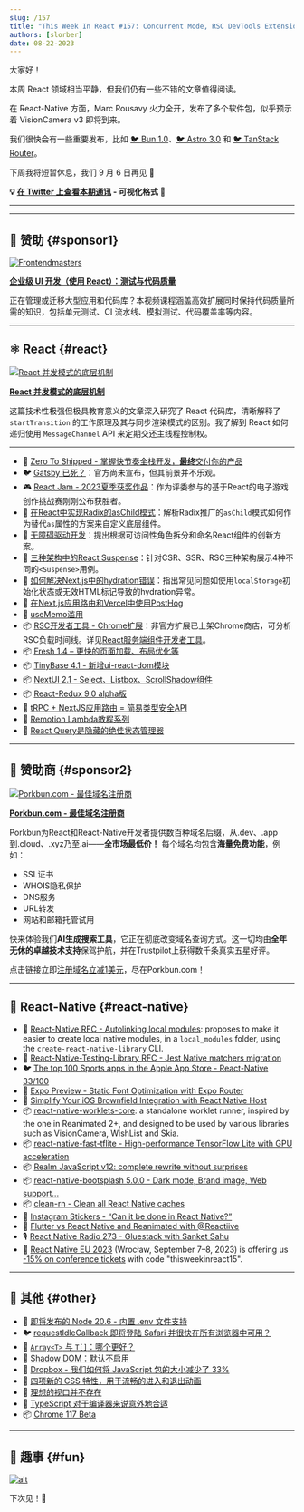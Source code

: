 ```yaml
---
slug: /157
title: "This Week In React #157: Concurrent Mode, RSC DevTools Extension, Gatsby, Radix asChild, Suspense, hydration, useMemo, React-Redux, Fresh, TinyBase, Worklets, TFLite, local_modules, Bootsplash..."
authors: [slorber]
date: 08-22-2023
---
```


大家好！

本周 React 领域相当平静，但我们仍有一些不错的文章值得阅读。

在 React-Native 方面，Marc Rousavy 火力全开，发布了多个软件包，似乎预示着 VisionCamera v3 即将到来。

我们很快会有一些重要发布，比如 [🐦 Bun 1.0](https://twitter.com/jarredsumner/status/1693657906917585359)、[🐦 Astro 3.0](https://twitter.com/astrodotbuild/status/1693655809711108456) 和 [🐦 TanStack Router](https://twitter.com/tannerlinsley/status/1691936709498552654)。

下周我将短暂休息，我们 9 月 6 日再见 👋

<!-- truncate -->

**💡 [在 Twitter 上查看本期通讯](https://slo.im/thread) - 可视化格式 🎨**

---


<Support />

---

## 💸 赞助 {#sponsor1}

[![Frontendmasters](/emails/issues/151/frontendmasters.png)](https://frontendmasters.com/courses/enterprise-ui-dev/?utm_source=email&utm_medium=thisweekinreact&utm_content=uidev)

**[企业级 UI 开发（使用 React）：测试与代码质量](https://frontendmasters.com/courses/enterprise-ui-dev/?utm_source=email&utm_medium=thisweekinreact&utm_content=uidev)**

正在管理或迁移大型应用和代码库？本视频课程涵盖高效扩展同时保持代码质量所需的知识，包括单元测试、CI 流水线、模拟测试、代码覆盖率等内容。

---

## ⚛️ React {#react}

[![React 并发模式的底层机制](/emails/issues/157/concurrentmode.jpg)](https://andreigatej.dev/blog/the-underlying-mechanisms-of-reacts-concurrent-mode/)

[**React 并发模式的底层机制**](https://andreigatej.dev/blog/the-underlying-mechanisms-of-reacts-concurrent-mode/)

这篇技术性极强但极具教育意义的文章深入研究了 React 代码库，清晰解释了 `startTransition` 的工作原理及其与同步渲染模式的区别。我了解到 React 如何递归使用 `MessageChannel` API 来定期交还主线程控制权。

---

- 💸 [Zero To Shipped - 掌握快节奏全栈开发，**最终**交付你的产品](https://www.zerotoshipped.com/)
- 🐦 [Gatsby 已死？](https://twitter.com/sebastienlorber/status/1694392101281190224)：官方尚未宣布，但其前景并不乐观。
- 🎮 [React Jam - 2023夏季获奖作品](https://reactjam.com/summer-2023-winners)：作为评委参与的基于React的电子游戏创作挑战赛刚刚公布获胜者。
- 📜 [在React中实现Radix的asChild模式](https://www.jacobparis.com/content/react-as-child)：解析Radix推广的`asChild`模式如何作为替代`as`属性的方案来自定义底层组件。
- 📜 [无障碍驱动开发](https://www.simplethread.com/a11y-driven-development/)：提出根据可访问性角色拆分和命名React组件的创新方案。
- 📜 [三种架构中的React Suspense](https://elanmed.dev/blog/suspense-in-different-architectures)：针对CSR、SSR、RSC三种架构展示4种不同的`<Suspense>`用例。
- 📜 [如何解决Next.js中的hydration错误](https://chirag-gupta.hashnode.dev/how-to-solve-hydration-error-in-nextjs)：指出常见问题如使用`localStorage`初始化状态或无效HTML标记导致的hydration异常。
- 📜 [在Next.js应用路由和Vercel中使用PostHog](https://vercel.com/guides/posthog-nextjs-vercel-feature-flags-analytics)
- 📜 [useMemo滥用](https://edvins.io/usememo-overdose)
- 📦 [RSC开发者工具 - Chrome扩展](https://chrome.google.com/webstore/detail/rsc-devtools/jcejahepddjnppkhomnidalpnnnemomn)：非官方扩展已上架Chrome商店，可分析RSC负载时间线。详见[React服务端组件开发者工具](https://www.alvar.dev/blog/creating-devtools-for-react-server-components)。
- 📦 [Fresh 1.4 – 更快的页面加载、布局优化等](https://deno.com/blog/fresh-1.4)
- 📦 [TinyBase 4.1 - 新增ui-react-dom模块](https://tinybase.org/guides/releases/)
- 📦 [NextUI 2.1 - Select、Listbox、ScrollShadow组件](https://nextui.org/blog/v2.1.0)
- 📦 [React-Redux 9.0 alpha版](https://github.com/reduxjs/react-redux/releases/tag/v9.0.0-alpha.0)
- 🎥 [tRPC + NextJS应用路由 = 简易类型安全API](https://www.youtube.com/watch?v=qCLV0Iaq9zU)
- 🎥 [Remotion Lambda教程系列](https://www.youtube.com/playlist?list=PLRHdymbhXiIRgAeAUpMxe7l7BNliHfWUq)
- 🎥 [React Query是隐藏的绝佳状态管理器](https://www.youtube.com/watch?v=0X3TlVklT-A)

<SubscribeFormEmbed placement="middle" />

---

## 💸 赞助商 {#sponsor2}

[![Porkbun.com - 最佳域名注册商](/emails/issues/150/porkbun.png)](https://porkbun.com/?coupon=TWIREACT&utm_source=TWIREACT&utm_medium=Newsletter&utm_campaign=twirjune2023)

**[Porkbun.com - 最佳域名注册商](https://porkbun.com/?coupon=TWIREACT&utm_source=TWIREACT&utm_medium=Newsletter&utm_campaign=twirjune2023)**

Porkbun为React和React-Native开发者提供数百种域名后缀，从.dev、.app到.cloud、.xyz乃至.ai——**全市场最低价！** 每个域名均包含**海量免费功能**，例如：

- SSL证书
- WHOIS隐私保护
- DNS服务
- URL转发
- 网站和邮箱托管试用

快来体验我们**AI生成搜索工具**，它正在彻底改变域名查询方式。这一切均由**全年无休的卓越技术支持**保驾护航，并在Trustpilot上获得数千条真实五星好评。

点击链接立即[注册域名立减1美元](https://porkbun.com/?coupon=TWIREACT&utm_source=TWIREACT&utm_medium=Newsletter&utm_campaign=twirjune2023)，尽在Porkbun.com！

---

## 📱 React-Native {#react-native}

- 💬 [React-Native RFC - Autolinking local modules](https://github.com/react-native-community/discussions-and-proposals/pull/702): proposes to make it easier to create local native modules, in a `local_modules` folder, using the `create-react-native-library` CLI.
- 💬 [React-Native-Testing-Library RFC - Jest Native matchers migration](https://github.com/callstack/react-native-testing-library/issues/1468)
- 🐦 [The top 100 Sports apps in the Apple App Store - React-Native 33/100](https://twitter.com/Baconbrix/status/1692215896029212847)
- 👀 [Expo Preview - Static Font Optimization with Expo Router](https://twitter.com/Baconbrix/status/1692990529800167441)
- 📜 [Simplify Your iOS Brownfield Integration with React Native Host](https://www.callstack.com/blog/simplify-your-ios-brownfield-integration-with-react-native-host)
- 📦 [react-native-worklets-core](https://github.com/margelo/react-native-worklets-core): a standalone worklet runner, inspired by the one in Reanimated 2+, and designed to be used by various libraries such as VisionCamera, WishList and Skia.
- 📦 [react-native-fast-tflite - High-performance TensorFlow Lite with GPU acceleration](https://github.com/mrousavy/react-native-fast-tflite)
- 📦 [Realm JavaScript v12: complete rewrite without surprises](https://medium.com/realm/realm-javascript-v12-complete-rewrite-without-surprises-62eea2a2e8ae)
- 📦 [react-native-bootsplash 5.0.0 - Dark mode, Brand image, Web support...](https://github.com/zoontek/react-native-bootsplash/releases/tag/5.0.0)
- 📦 [clean-rn - Clean all React Native caches](https://github.com/mrousavy/clean-rn)
- 🎥 [Instagram Stickers - “Can it be done in React Native?”](https://www.youtube.com/watch?v=5yM4NPcTwY4)
- 🎥 [Flutter vs React Native and Reanimated with @Reactiive](https://www.youtube.com/watch?v=A19-UEUrg6A)
- 🎙️ [React Native Radio 273 - Gluestack with Sanket Sahu](https://react-native-radio.simplecast.com/episodes/rnr-273-gluestack-with-sanket-sahu)
- 👥 [React Native EU 2023](https://www.react-native.eu/) (Wrocław, September 7–8, 2023) is offering us [-15% on conference tickets](https://ti.to/react-native-eu/2023/discount/thisweekinreact15) with code "thisweekinreact15".

---

## 🔀 其他 {#other}

- 👀 [即将发布的 Node 20.6 - 内置 .env 文件支持](https://github.com/nodejs/node/pull/49185)
- 🐦 [requestIdleCallback 即将登陆 Safari 并很快在所有浏览器中可用？](https://twitter.com/sebastienlorber/status/1694260312986227187)
- 📜 [`Array<T>` 与 `T[]`：哪个更好？](https://www.totaltypescript.com/array-types-in-typescript)
- 📜 [Shadow DOM：默认不启用](https://begin.com/blog/posts/2023-08-18-shadow-dom-not-by-default)
- 📜 [Dropbox - 我们如何将 JavaScript 包的大小减少了 33%](https://dropbox.tech/frontend/how-we-reduced-the-size-of-our-javascript-bundles-by-33-percent)
- 📜 [四项新的 CSS 特性，用于流畅的进入和退出动画](https://developer.chrome.com/blog/entry-exit-animations/)
- 📜 [理想的视口并不存在](https://viewports.fyi/)
- 📜 [TypeScript 对于编译器来说意外地合适](https://matklad.github.io/2023/08/17/typescript-is-surprisingly-ok-for-compilers.html)
- 📦 [Chrome 117 Beta](https://developer.chrome.com/blog/chrome-117-beta/)

---

## 🤭 趣事 {#fun}

[![alt](/emails/issues/157/meme.jpg)](https://twitter.com/BHolmesDev/status/1693624114097909851)

下次见！👋